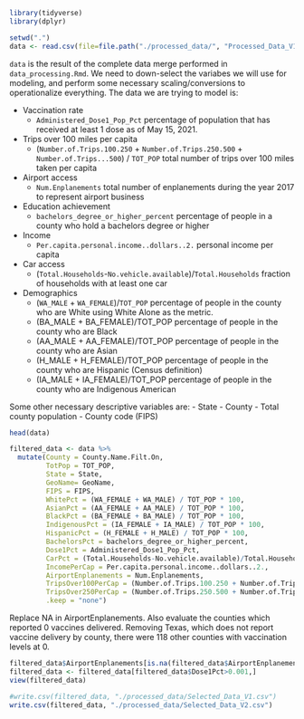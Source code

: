 

```r
library(tidyverse)
library(dplyr)
```

```r
setwd(".")
data <- read.csv(file=file.path("./processed_data/", "Processed_Data_V1.csv"))
```

`data` is the result of the complete data merge performed in `data_processing.Rmd`. We need to down-select the variabes we will use for modeling, and perform some necessary scaling/conversions to operationalize everything. The data we are trying to model is:

- Vaccination rate
  - `Administered_Dose1_Pop_Pct` percentage of population that has received at least 1 dose as of May 15, 2021. 
- Trips over 100 miles per capita
  - (`Number.of.Trips.100.250` + `Number.of.Trips.250.500` + `Number.of.Trips...500`) / `TOT_POP` total number of trips over 100 miles taken per capita
- Airport access
  - `Num.Enplanements` total number of enplanements during the year 2017 to represent airport business
- Education achievement
  - `bachelors_degree_or_higher_percent` percentage of people in a county who hold a bachelors degree or higher
- Income
  - `Per.capita.personal.income..dollars..2.` personal income per capita
- Car access
  - (`Total.Households`-`No.vehicle.available`)/`Total.Households` fraction of households with at least one car
- Demographics
  - (`WA_MALE` + `WA_FEMALE`)/`TOT_POP` percentage of people in the county who are White using White Alone as the metric. 
  - (BA_MALE + BA_FEMALE)/TOT_POP percentage of people in the county who are Black
  - (AA_MALE + AA_FEMALE)/TOT_POP percentage of people in the county who are Asian
  - (H_MALE + H_FEMALE)/TOT_POP percentage of people in the county who are Hispanic (Census definition)
  - (IA_MALE + IA_FEMALE)/TOT_POP percentage of people in the county who are Indigenous American

Some other necessary descriptive variables are:
- State
- County
- Total county population
- County code (FIPS) 
```r
head(data)
```

```r
filtered_data <- data %>%
  mutate(County = County.Name.Filt.On, 
         TotPop = TOT_POP, 
         State = State, 
         GeoName= GeoName, 
         FIPS = FIPS,
         WhitePct = (WA_FEMALE + WA_MALE) / TOT_POP * 100,
         AsianPct = (AA_FEMALE + AA_MALE) / TOT_POP * 100,
         BlackPct = (BA_FEMALE + BA_MALE) / TOT_POP * 100,
         IndigenousPct = (IA_FEMALE + IA_MALE) / TOT_POP * 100,
         HispanicPct = (H_FEMALE + H_MALE) / TOT_POP * 100,
         BachelorsPct = bachelors_degree_or_higher_percent, 
         Dose1Pct = Administered_Dose1_Pop_Pct, 
         CarPct = (Total.Households-No.vehicle.available)/Total.Households * 100, 
         IncomePerCap = Per.capita.personal.income..dollars..2., 
         AirportEnplanements = Num.Enplanements, 
         TripsOver100PerCap = (Number.of.Trips.100.250 + Number.of.Trips.250.500 + Number.of.Trips...500) / TOT_POP, 
         TripsOver250PerCap = (Number.of.Trips.250.500 + Number.of.Trips...500) / TOT_POP,
         .keep = "none")
```

Replace NA in AirportEnplanements. Also evaluate the counties which reported 0 vaccines delivered. 
Removing Texas, which does not report vaccine delivery by county, there were 118 other counties with vaccination levels at 0. 
```r
filtered_data$AirportEnplanements[is.na(filtered_data$AirportEnplanements)] <- 0
filtered_data <- filtered_data[filtered_data$Dose1Pct>0.001,]
view(filtered_data)
```

```r
#write.csv(filtered_data, "./processed_data/Selected_Data_V1.csv")
write.csv(filtered_data, "./processed_data/Selected_Data_V2.csv")

```


